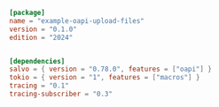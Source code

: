 
```toml  title="oapi-upload-files/Cargo.toml"
[package]
name = "example-oapi-upload-files"
version = "0.1.0"
edition = "2024"


[dependencies]
salvo = { version = "0.78.0", features = ["oapi"] }
tokio = { version = "1", features = ["macros"] }
tracing = "0.1"
tracing-subscriber = "0.3"

```